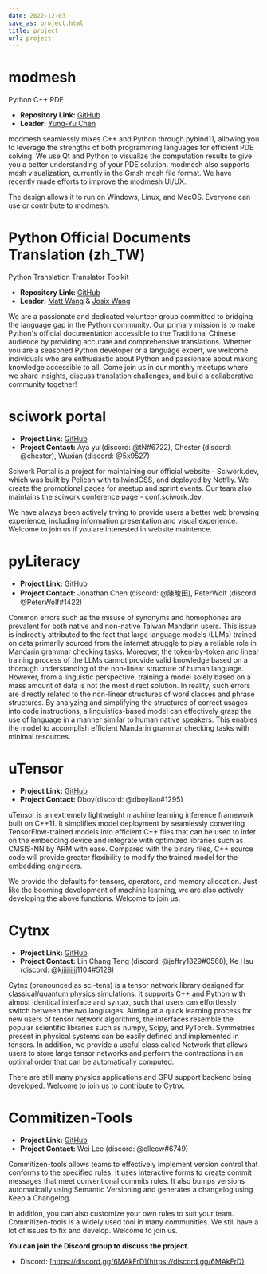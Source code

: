 ```yaml
---
date: 2022-12-03
save_as: project.html
title: project
url: project
---
```



# modmesh

<div className="mb-5 flex">
  <span className="space-x-2 px-2">
    <FontAwesomeIcon icon={faTags} />
    <span>Python</span>
  </span>
  <span className="space-x-2 px-2">
    <FontAwesomeIcon icon={faTags} />
    <span>C++</span>
  </span>
  <span className="space-x-2 px-2">
    <FontAwesomeIcon icon={faTags} />
    <span>PDE</span>
  </span>
</div>

- **Repository Link:** [GitHub](https://github.com/solvcon/modmesh)
- **Leader:** [Yung-Yu Chen](https://twitter.com/yungyuc)

modmesh seamlessly mixes C++ and Python through pybind11, allowing you
to leverage the strengths of both programming languages for efficient
PDE solving. We use Qt and Python to visualize the computation results
to give you a better understanding of your PDE solution. modmesh also
supports mesh visualization, currently in the Gmsh mesh file format. We
have recently made efforts to improve the modmesh UI/UX.

The design allows it to run on Windows, Linux, and MacOS. Everyone can
use or contribute to modmesh.

# Python Official Documents Translation (zh_TW)

<div className="mb-5 flex">
  <span className="space-x-2 px-2">
    <FontAwesomeIcon icon={faTags} />
    <span>Python</span>
  </span>
  <span className="space-x-2 px-2">
    <FontAwesomeIcon icon={faTags} />
    <span>Translation</span>
  </span>
  <span className="space-x-2 px-2">
    <FontAwesomeIcon icon={faTags} />
    <span>Translator Toolkit</span>
  </span>
</div>

- **Repository Link:**
  [GitHub](https://github.com/python/python-docs-zh-tw)
- **Leader:** [Matt Wang](https://github.com/mattwang44) & [Josix
  Wang](https://github.com/josix)

We are a passionate and dedicated volunteer group committed to bridging
the language gap in the Python community. Our primary mission is to make
Python\'s official documentation accessible to the Traditional Chinese
audience by providing accurate and comprehensive translations. Whether
you are a seasoned Python developer or a language expert, we welcome
individuals who are enthusiastic about Python and passionate about
making knowledge accessible to all. Come join us in our monthly meetups
where we share insights, discuss translation challenges, and build a
collaborative community together!

# sciwork portal

- **Project Link:** [GitHub](https://github.com/sciwork/swportal)
- **Project Contact:** Aya yu (discord: \@tN#6722), Chester (discord:
  \@chester), Wuxian (discord: \@5x9527)

Sciwork Portal is a project for maintaining our official website -
Sciwork.dev, which was built by Pelican with tailwindCSS, and deployed
by Netfliy. We create the promotional pages for meetup and sprint
events. Our team also maintains the sciwork conference page -
conf.sciwork.dev.

We have always been actively trying to provide users a better web
browsing experience, including information presentation and visual
experience. Welcome to join us if you are interested in website
maintence.

# pyLiteracy

- **Project Link:**
  [GitHub](https://github.com/Chenct-jonathan/Loc_zai_and_Rep_zai_parser)
- **Project Contact:** Jonathan Chen (discord: \@陳畯田), PeterWolf
  (discord: \@PeterWolf#1422)

Common errors such as the misuse of synonyms and homophones are
prevalent for both native and non-native Taiwan Mandarin users. This
issue is indirectly attributed to the fact that large language models
(LLMs) trained on data primarily sourced from the internet struggle to
play a reliable role in Mandarin grammar checking tasks. Moreover, the
token-by-token and linear training process of the LLMs cannot provide
valid knowledge based on a thorough understanding of the non-linear
structure of human language. However, from a linguistic perspective,
training a model solely based on a mass amount of data is not the most
direct solution. In reality, such errors are directly related to the
non-linear structures of word classes and phrase structures. By
analyzing and simplifying the structures of correct usages into code
instructions, a linguistics-based model can effectively grasp the use of
language in a manner similar to human native speakers. This enables the
model to accomplish efficient Mandarin grammar checking tasks with
minimal resources.

# uTensor

- **Project Link:** [GitHub](https://github.com/uTensor/uTensor)
- **Project Contact:** Dboy(discord: \@dboyliao#1295)

uTensor is an extremely lightweight machine learning inference framework
built on C++11. It simplifies model deployment by seamlessly converting
TensorFlow-trained models into efficient C++ files that can be used to
infer on the embedding device and integrate with optimized libraries
such as CMSIS-NN by ARM with ease. Compared with the binary files, C++
source code will provide greater flexibility to modify the trained model
for the embedding engineers.

We provide the defaults for tensors, operators, and memory allocation.
Just like the booming development of machine learning, we are also
actively developing the above functions. Welcome to join us.

# Cytnx

- **Project Link:** [GitHub](https://github.com/Cytnx-dev/Cytnx)
- **Project Contact:** Lin Chang Teng (discord: \@jeffry1829#0568), Ke
  Hsu (discord: \@kjjjjjjjjj1104#5128)

Cytnx (pronounced as sci-tens) is a tensor network library designed for
classical/quantum physics simulations. It supports C++ and Python with
almost identical interface and syntax, such that users can effortlessly
switch between the two languages. Aiming at a quick learning process for
new users of tensor network algorithms, the interfaces resemble the
popular scientific libraries such as numpy, Scipy, and PyTorch.
Symmetries present in physical systems can be easily defined and
implemented in tensors. In addition, we provide a useful class called
Network that allows users to store large tensor networks and perform the
contractions in an optimal order that can be automatically computed.

There are still many physics applications and GPU support backend being
developed. Welcome to join us to contribute to Cytnx.

# Commitizen-Tools

- **Project Link:**
  [GitHub](https://github.com/commitizen-tools/commitizen)
- **Project Contact:** Wei Lee (discord: \@clleew#6749)

Commitizen-tools allows teams to effectively implement version control
that conforms to the specified rules. It uses interactive forms to
create commit messages that meet conventional commits rules. It also
bumps versions automatically using Semantic Versioning and generates a
changelog using Keep a Changelog.

In addition, you can also customize your own rules to suit your team.
Commitizen-tools is a widely used tool in many communities. We still
have a lot of issues to fix and develop. Welcome to join us.

**You can join the Discord group to discuss the project.**

- Discord: [https://discord.gg/6MAkFrD](https://discord.gg/6MAkFrD)
